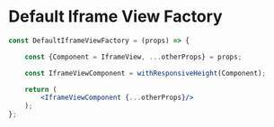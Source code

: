 
<Meta title="Templates/Components/IframeView" />

# Default Iframe View Factory

```jsx
const DefaultIframeViewFactory = (props) => {

	const {Component = IframeView, ...otherProps} = props;

	const IframeViewComponent = withResponsiveHeight(Component);

	return (
		<IframeViewComponent {...otherProps}/>
	);
};
```
